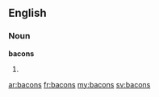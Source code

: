 ==English==

===Noun===
'''bacons'''

# {{plural of|bacon}}

[[ar:bacons]]
[[fr:bacons]]
[[my:bacons]]
[[sv:bacons]]